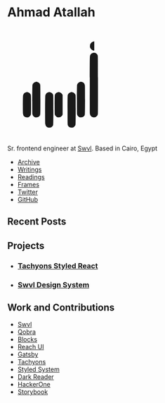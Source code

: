 

<Banner>

<div
  style={{
    position: 'relative',
  }}
>
  <h1>Ahmad Atallah</h1>
  <svg
    id="svg"
    version="1.1"
    xmlns="http://www.w3.org/2000/svg"
    width="250"
    height="250"
    viewBox="0, 0, 400,400"
    style={{ position: 'absolute', right: 0, top: -30 }}
  >
    <g id="arabic-name">
      <path
        id="path0"
        d="M314.176 48.987 C 313.749 49.310,312.939 49.580,312.376 49.587 C 311.814 49.594,311.004 49.864,310.576 50.187 C 310.149 50.510,309.530 50.782,309.200 50.792 C 308.335 50.818,303.490 55.912,302.536 57.800 C 300.830 61.174,300.642 70.707,302.255 72.046 C 302.555 72.295,302.800 72.718,302.800 72.988 C 302.800 73.789,306.675 78.113,307.770 78.533 C 308.117 78.666,308.400 78.946,308.400 79.156 C 308.400 79.365,308.940 79.655,309.600 79.800 C 310.260 79.945,310.800 80.218,310.800 80.407 C 310.800 80.596,311.655 80.864,312.700 81.001 C 313.745 81.139,315.095 81.344,315.700 81.458 L 316.800 81.664 316.800 65.032 L 316.800 48.400 315.876 48.400 C 315.369 48.400,314.604 48.664,314.176 48.987 M311.600 90.200 C 311.050 90.514,310.224 90.778,309.764 90.786 C 308.189 90.813,303.631 95.168,302.424 97.800 C 300.587 101.802,300.654 98.001,300.521 206.400 C 300.410 296.959,300.466 309.208,300.998 310.771 C 301.329 311.745,301.600 313.130,301.600 313.848 C 301.600 314.565,301.783 315.266,302.006 315.404 C 302.229 315.542,302.670 316.227,302.985 316.927 C 303.910 318.983,307.611 322.400,308.913 322.400 C 309.259 322.400,309.858 322.715,310.243 323.100 C 311.090 323.947,320.203 324.160,320.715 323.345 C 320.872 323.095,321.664 322.613,322.476 322.275 C 325.304 321.098,329.200 316.635,329.200 314.574 C 329.200 314.243,329.471 313.559,329.801 313.054 C 330.334 312.242,330.391 299.985,330.301 206.768 C 330.196 97.516,330.240 100.568,328.744 98.000 C 328.551 97.670,328.173 96.950,327.902 96.400 C 327.631 95.850,327.182 95.162,326.905 94.871 C 326.627 94.581,326.400 94.176,326.400 93.971 C 326.400 93.767,326.139 93.600,325.820 93.600 C 325.501 93.600,325.096 93.375,324.920 93.100 C 324.419 92.317,323.310 91.684,319.740 90.144 C 318.068 89.423,312.897 89.458,311.600 90.200 M103.300 195.082 C 102.805 195.178,102.400 195.407,102.400 195.593 C 102.400 195.778,101.635 196.058,100.700 196.214 C 99.765 196.370,98.905 196.648,98.788 196.830 C 98.671 197.013,97.836 197.666,96.931 198.281 C 95.248 199.426,92.411 202.811,92.386 203.703 C 92.379 203.977,92.025 204.920,91.600 205.800 C 90.532 208.011,90.343 312.286,91.405 313.348 C 91.738 313.681,92.120 314.500,92.254 315.168 C 92.387 315.836,92.745 316.588,93.048 316.840 C 93.352 317.092,93.600 317.532,93.600 317.817 C 93.600 318.496,97.986 322.400,98.748 322.400 C 99.072 322.400,99.683 322.713,100.106 323.096 C 101.522 324.377,109.185 324.097,112.169 322.655 C 114.438 321.560,118.400 318.030,118.400 317.105 C 118.400 316.862,118.671 316.363,119.003 315.997 C 120.242 314.627,120.375 309.183,120.375 259.800 C 120.375 210.469,120.242 204.984,119.008 203.751 C 118.674 203.417,118.395 202.841,118.390 202.471 C 118.369 201.101,112.776 196.432,111.101 196.386 C 110.826 196.379,109.880 196.025,109.000 195.600 C 107.500 194.875,105.376 194.682,103.300 195.082 M265.000 195.575 C 264.120 196.014,263.010 196.379,262.533 196.386 C 262.057 196.394,261.607 196.535,261.533 196.700 C 261.460 196.865,260.649 197.510,259.732 198.132 C 258.814 198.755,257.734 199.723,257.332 200.283 C 256.929 200.843,256.195 201.799,255.700 202.408 C 255.205 203.017,254.794 203.940,254.787 204.458 C 254.780 204.976,254.510 205.749,254.187 206.176 C 253.333 207.305,253.296 312.185,254.149 313.411 C 254.451 313.845,254.825 314.785,254.981 315.500 C 255.136 316.215,255.429 316.800,255.632 316.800 C 255.834 316.800,256.000 317.020,256.000 317.288 C 256.000 318.040,260.486 322.400,261.259 322.400 C 261.635 322.400,262.258 322.715,262.643 323.100 C 263.727 324.184,272.423 324.083,274.400 322.963 C 280.078 319.747,281.937 317.238,282.670 311.800 C 283.390 306.460,283.373 212.283,282.651 207.800 C 281.758 202.250,277.283 196.414,273.908 196.398 C 273.629 196.396,272.860 196.109,272.200 195.759 C 270.250 194.725,266.876 194.639,265.000 195.575 M68.000 233.000 C 67.726 233.330,67.146 233.600,66.711 233.600 C 63.153 233.600,58.534 238.837,57.187 244.400 C 56.334 247.919,56.159 308.815,56.995 310.905 C 57.328 311.736,57.600 313.044,57.600 313.812 C 57.600 316.502,61.270 320.836,65.125 322.700 C 68.009 324.094,75.422 324.337,77.189 323.095 C 77.733 322.713,78.402 322.400,78.677 322.400 C 79.619 322.400,83.605 318.277,84.441 316.439 C 84.900 315.427,85.529 314.090,85.838 313.468 C 86.698 311.734,86.650 244.564,85.787 243.424 C 85.464 242.996,85.200 242.244,85.200 241.752 C 85.200 241.260,84.975 240.619,84.699 240.329 C 84.424 240.038,83.749 239.123,83.199 238.295 C 82.006 236.497,77.956 233.600,76.636 233.600 C 76.120 233.600,75.474 233.330,75.200 233.000 C 74.836 232.561,73.869 232.400,71.600 232.400 C 69.331 232.400,68.364 232.561,68.000 233.000 M149.200 233.000 C 148.926 233.330,148.363 233.600,147.950 233.600 C 144.510 233.600,139.594 239.434,138.342 245.000 C 137.632 248.157,137.332 345.079,138.026 347.000 C 138.265 347.660,138.613 349.234,138.799 350.498 C 138.986 351.762,139.422 353.080,139.769 353.426 C 140.116 353.773,140.400 354.251,140.400 354.487 C 140.400 355.202,143.211 358.400,143.839 358.400 C 144.162 358.400,144.529 358.670,144.655 359.000 C 144.782 359.330,145.094 359.600,145.349 359.600 C 145.603 359.600,146.484 359.960,147.304 360.400 C 149.408 361.528,155.866 361.528,158.200 360.400 C 159.080 359.975,160.000 359.621,160.245 359.614 C 161.075 359.588,165.051 355.409,165.776 353.800 C 166.173 352.920,166.746 351.690,167.049 351.068 C 167.911 349.296,167.866 245.002,167.002 243.346 C 166.674 242.716,166.404 241.859,166.402 241.441 C 166.401 241.024,165.770 239.914,165.000 238.974 C 164.230 238.034,163.600 237.071,163.600 236.833 C 163.600 236.595,163.405 236.400,163.167 236.400 C 162.929 236.400,161.966 235.770,161.026 235.000 C 160.086 234.230,158.876 233.600,158.335 233.600 C 157.795 233.600,157.004 233.336,156.576 233.013 C 155.479 232.182,149.887 232.173,149.200 233.000 M183.424 233.013 C 182.996 233.336,182.215 233.600,181.687 233.600 C 181.158 233.600,180.314 233.915,179.809 234.300 C 179.305 234.685,178.490 235.270,177.997 235.600 C 177.505 235.930,176.899 236.403,176.651 236.651 C 176.403 236.899,175.930 237.505,175.600 237.997 C 175.270 238.490,174.685 239.305,174.300 239.809 C 173.915 240.314,173.600 241.068,173.600 241.487 C 173.600 241.905,173.336 242.596,173.013 243.024 C 172.160 244.151,172.101 312.120,172.951 313.868 C 173.254 314.490,173.839 315.713,174.251 316.583 C 175.165 318.516,179.014 322.400,180.015 322.400 C 180.416 322.400,181.058 322.715,181.443 323.100 C 182.558 324.216,191.217 324.080,193.314 322.914 C 195.605 321.640,198.374 319.460,198.388 318.920 C 198.394 318.656,198.625 318.296,198.900 318.120 C 199.176 317.944,199.851 316.900,200.400 315.800 L 201.400 313.800 201.400 278.200 L 201.400 242.600 200.427 240.800 C 198.626 237.469,194.125 233.600,192.050 233.600 C 191.637 233.600,191.074 233.330,190.800 233.000 C 190.113 232.173,184.521 232.182,183.424 233.013 M230.484 233.015 C 230.201 233.337,229.555 233.600,229.049 233.600 C 227.328 233.600,221.600 238.439,221.600 239.893 C 221.600 240.084,221.375 240.465,221.100 240.740 C 219.500 242.338,219.449 244.073,219.449 297.000 C 219.449 349.688,219.496 351.318,221.051 353.242 C 221.299 353.549,221.620 354.186,221.765 354.659 C 223.267 359.567,234.532 363.172,239.704 360.400 C 240.525 359.960,241.369 359.600,241.580 359.600 C 242.986 359.600,248.000 353.437,248.000 351.709 C 248.000 351.297,248.225 350.735,248.500 350.460 C 249.318 349.642,249.432 245.548,248.616 243.913 C 248.289 243.256,247.906 242.108,247.766 241.360 C 247.626 240.612,247.377 240.000,247.213 240.000 C 247.050 240.000,246.426 239.235,245.827 238.300 C 244.603 236.389,240.820 233.600,239.452 233.600 C 238.957 233.600,238.204 233.336,237.776 233.013 C 236.700 232.199,231.203 232.201,230.484 233.015 "
        stroke="none"
        fill="currentcolor"
        fill-rule="evenodd"
      ></path>
    </g>
    <title>أحمد</title>
  </svg>
</div>

Sr. frontend engineer at [Swvl][].
Based in Cairo, Egypt

- [Archive](/archive)
- [Writings](/writings)
- [Readings](/readings)
- [Frames](/frames)
- [Twitter](https://twitter.com/ahmadatallah)
- [GitHub](https://github.com/ahmadatallah)

</Banner>

<Banner>

## Recent Posts

<Cards />

</Banner>

<Banner>

## Projects

<Tiles>

- ### [Tachyons Styled React][]
- ### [Swvl Design System][]

</Tiles>

</Banner>

<Banner>

## Work and Contributions

<List>

- [Swvl](https://github.com/swvl)
- [Qobra](https://github.com/Qobraio)
- [Blocks](https://github.com/blocks/blocks)
- [Reach UI](https://github.com/reach/reach-ui)
- [Gatsby](https://github.com/gatsbyjs/gatsby)
- [Tachyons](https://github.com/tachyons-css)
- [Styled System](https://github.com/system-ui/)
- [Dark Reader](https://github.com/darkreader)
- [HackerOne](https://github.com/Hacker0x01)
- [Storybook](https://github.com/storybookjs)

</List>

</Banner>

[swvl]: https://swvl.com
[tachyons styled react]: https://tachyons-styled-tsx.now.sh/
[swvl design system]: https://swvl.com
